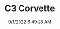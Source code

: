 ---
width: 6000
height: 4000
title: C3 Corvette
description: 1983 Chevrolet Corvette in Dripping Springs, TX.
date: 9/1/2022 6:49:28 AM
cameraMake: Sony
cameraModel: ILCE-7M3
lens: FE 70-200mm F4 G OSS
settingsfStop: f/4
settingsISO: ISO 250
settingsShutter: 1/125
settingsFocalLength: 100 mm
---